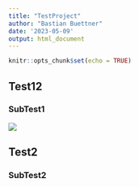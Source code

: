 ```yaml
---
title: "TestProject"
author: "Bastian Buettner"
date: '2023-05-09'
output: html_document
---
```


```r
knitr::opts_chunk$set(echo = TRUE)
```

## Test12

### SubTest1

![](https://www.google.com/url?sa=i&url=https%3A%2F%2Fwww.horizont.net%2Fmedien%2Fnachrichten%2FSpiegel-Die-sieben-Voraussetzungen-fuer-das-ueberleben-der-Zeitungen-115989&psig=AOvVaw2DEmhMmbbDJuIxHjGnrSdZ&ust=1683705581042000&source=images&cd=vfe&ved=0CA4QjRxqFwoTCMC4xZri5_4CFQAAAAAdAAAAABAE)

## Test2

### SubTest2

